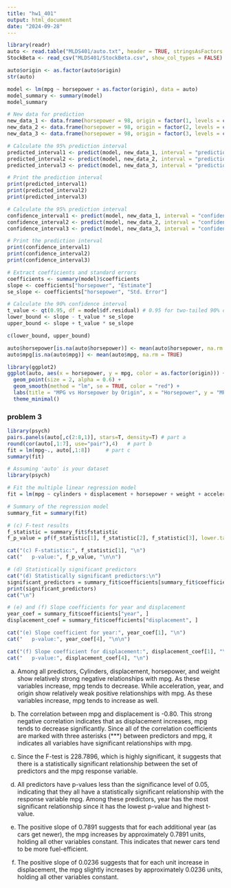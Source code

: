 ```yaml
---
title: "hw1_401"
output: html_document
date: "2024-09-28"
---
```


```r
library(readr)
auto <- read.table("MLDS401/auto.txt", header = TRUE, stringsAsFactors = FALSE)
StockBeta <- read_csv("MLDS401/StockBeta.csv", show_col_types = FALSE)

auto$origin <- as.factor(auto$origin)
str(auto)
```

```r
model <- lm(mpg ~ horsepower + as.factor(origin), data = auto)
model_summary <- summary(model)
model_summary
```


```r
# New data for prediction
new_data_1 <- data.frame(horsepower = 98, origin = factor(1, levels = c(1, 2, 3)))
new_data_2 <- data.frame(horsepower = 98, origin = factor(2, levels = c(1, 2, 3)))
new_data_3 <- data.frame(horsepower = 98, origin = factor(3, levels = c(1, 2, 3)))

# Calculate the 95% prediction interval
predicted_interval1 <- predict(model, new_data_1, interval = "prediction", level = 0.95)
predicted_interval2 <- predict(model, new_data_2, interval = "prediction", level = 0.95)
predicted_interval3 <- predict(model, new_data_3, interval = "prediction", level = 0.95)

# Print the prediction interval
print(predicted_interval1)
print(predicted_interval2)
print(predicted_interval3)
```
```r
# Calculate the 95% prediction interval
confidence_interval1 <- predict(model, new_data_1, interval = "confidence", level = 0.99)
confidence_interval2 <- predict(model, new_data_2, interval = "confidence", level = 0.99)
confidence_interval3 <- predict(model, new_data_3, interval = "confidence", level = 0.99)

# Print the prediction interval
print(confidence_interval1)
print(confidence_interval2)
print(confidence_interval3)
```


```r

# Extract coefficients and standard errors
coefficients <- summary(model)$coefficients
slope <- coefficients["horsepower", "Estimate"]
se_slope <- coefficients["horsepower", "Std. Error"]

# Calculate the 90% confidence interval
t_value <- qt(0.95, df = model$df.residual) # 0.95 for two-tailed 90% confidence interval
lower_bound <- slope - t_value * se_slope
upper_bound <- slope + t_value * se_slope

c(lower_bound, upper_bound)

```

```r
auto$horsepower[is.na(auto$horsepower)] <- mean(auto$horsepower, na.rm = TRUE)
auto$mpg[is.na(auto$mpg)] <- mean(auto$mpg, na.rm = TRUE)

library(ggplot2)
ggplot(auto, aes(x = horsepower, y = mpg, color = as.factor(origin))) + 
  geom_point(size = 2, alpha = 0.6) + 
  geom_smooth(method = "lm", se = TRUE, color = "red") + 
  labs(title = "MPG vs Horsepower by Origin", x = "Horsepower", y = "MPG", color = "Origin") + 
  theme_minimal()
```

### problem 3

```r
library(psych)
pairs.panels(auto[,c(2:8,1)], stars=T, density=T) # part a
round(cor(auto[,1:7], use="pair"),4)   # part b
fit = lm(mpg~., auto[,1:8])     # part c
summary(fit)

```

```r
# Assuming 'auto' is your dataset
library(psych)

# Fit the multiple linear regression model
fit = lm(mpg ~ cylinders + displacement + horsepower + weight + acceleration + year + origin, data = auto)

# Summary of the regression model
summary_fit = summary(fit)

# (c) F-test results
f_statistic = summary_fit$fstatistic
f_p_value = pf(f_statistic[1], f_statistic[2], f_statistic[3], lower.tail = FALSE)

cat("(c) F-statistic:", f_statistic[1], "\n")
cat("   p-value:", f_p_value, "\n\n")

# (d) Statistically significant predictors
cat("(d) Statistically significant predictors:\n")
significant_predictors = summary_fit$coefficients[summary_fit$coefficients[,4] < 0.05, ]
print(significant_predictors)
cat("\n")

# (e) and (f) Slope coefficients for year and displacement
year_coef = summary_fit$coefficients["year", ]
displacement_coef = summary_fit$coefficients["displacement", ]

cat("(e) Slope coefficient for year:", year_coef[1], "\n")
cat("   p-value:", year_coef[4], "\n\n")

cat("(f) Slope coefficient for displacement:", displacement_coef[1], "\n")
cat("   p-value:", displacement_coef[4], "\n")

```

a) Among all predictors, Cylinders, displacement, horsepower, and weight show relatively strong negative relationships with mpg. As these variables increase, mpg tends to decrease. While acceleration, year, and origin show relatively weak positive relationships with mpg. As these variables increase, mpg tends to increase as well.

b) The correlation between mpg and displacement is -0.80. This strong negative correlation indicates that as displacement increases, mpg tends to decrease significantly. Since all of the correlation coefficients are marked with three asterisks (***) between predictors and mpg, it indicates all variables have significant relationships with mpg.

c) Since the F-test is 228.7896, which is highly significant, it suggests that there is a statistically significant relationship between the set of predictors and the mpg response variable.

d) All predictors have p-values less than the significance level of 0.05, indicating that they all have a statistically significant relationship with the response variable mpg. Among these predictors, year has the most significant relationship since it has the lowest p-value and highest t-value.

e) The positive slope of 0.7891 suggests that for each additional year (as cars get newer), the mpg increases by approximately 0.7891 units, holding all other variables constant. This indicates that newer cars tend to be more fuel-efficient.

f) The positive slope of 0.0236 suggests that for each unit increase in displacement, the mpg slightly increases by approximately 0.0236 units, holding all other variables constant.




